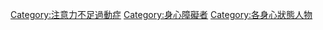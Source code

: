 [[Category:注意力不足過動症‎|Category:注意力不足過動症‎]]
[[Category:身心障礙者|Category:身心障礙者]]
[[Category:各身心狀態人物|Category:各身心狀態人物]]